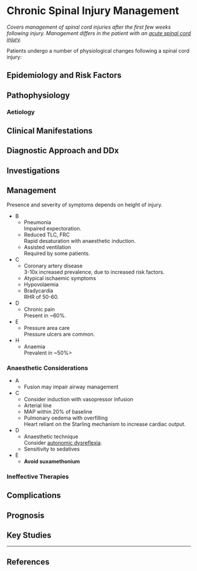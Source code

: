 # Chronic Spinal Injury Management


*Covers management of spinal cord injuries after the first few weeks following injury. Management differs in the patient with an [acute spinal cord injury](/management/cns/acute-spine.md).*


Patients undergo a number of physiological changes following a spinal cord injury:

## Epidemiology and Risk Factors

## Pathophysiology

### Aetiology

## Clinical Manifestations

## Diagnostic Approach and DDx

## Investigations

## Management

Presence and severity of symptoms depends on height of injury.

* B
	* Pneumonia  
	Impaired expectoration.
	* Reduced TLC, FRC  
	Rapid desaturation with anaesthetic induction.
	* Assisted ventilation  
	Required by some patients.
* C
	* Coronary artery disease  
	3-10x increased prevalence, due to increased risk factors.
	* Atypical ischaemic symptoms
	* Hypovolaemia
	* Bradycardia  
	RHR of 50-60.  
* D
	* Chronic pain  
	Present in ~60%.
* E
	* Pressure area care  
	Pressure ulcers are common.
* H
	* Anaemia  
	Prevalent in ~50%>

### Anaesthetic Considerations

* A
	* Fusion may impair airway management
* C
	* Consider induction with vasopressor infusion
	* Arterial line
	* MAP within 20% of baseline
	* Pulmonary oedema with overfilling  
	Heart reliant on the Starling mechanism to increase cardiac output.
* D
	* Anaesthetic technique  
	Consider [autonomic dysreflexia](/management/cns/autonomic-dysreflexia.md).
	* Sensitivity to sedatives
* E
	* **Avoid suxamethonium**

### Ineffective Therapies

## Complications

## Prognosis

## Key Studies


---

## References


